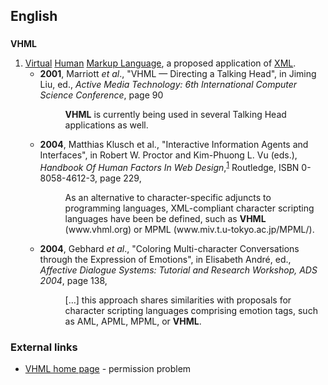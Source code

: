 ==English==
{{rfv}}

==={{initialism}}===
'''VHML'''

# [[virtual|Virtual]] [[human|Human]] [[markup language|Markup Language]], a proposed application of [[XML]].
#* '''2001''', Marriott ''et al''., "VHML — Directing a Talking Head", in Jiming Liu, ed., ''Active Media Technology: 6th International Computer Science Conference'', page 90
#*: '''VHML''' is currently being used in several Talking Head applications as well.
#* '''2004''', Matthias Klusch et al., "Interactive Information Agents and Interfaces", in Robert W. Proctor and Kim-Phuong L. Vu (eds.), ''Handbook Of Human Factors In Web Design'',<sup>[http://books.google.com/books?id=VDH-avkyfVkC]</sup> Routledge, ISBN 0-8058-4612-3, page 229,
#*: As an alternative to character-specific adjuncts to programming languages, XML-compliant character scripting languages have been be defined,<!-- [sic] --> such as '''VHML''' (www.vhml.org) or MPML (www.miv.t.u-tokyo.ac.jp/MPML/).
#* '''2004''', Gebhard ''et al''., "Coloring Multi-character Conversations through the Expression of Emotions", in Elisabeth André, ed., ''Affective Dialogue Systems: Tutorial and Research Workshop, ADS 2004'', page 138,
#*: […] this approach shares similarities with proposals for character scripting languages comprising emotion tags, such as AML, APML, MPML, or '''VHML'''.

===External links===
*[http://www.vhml.org/ VHML home page] - permission problem
{{pedialite|XML}}